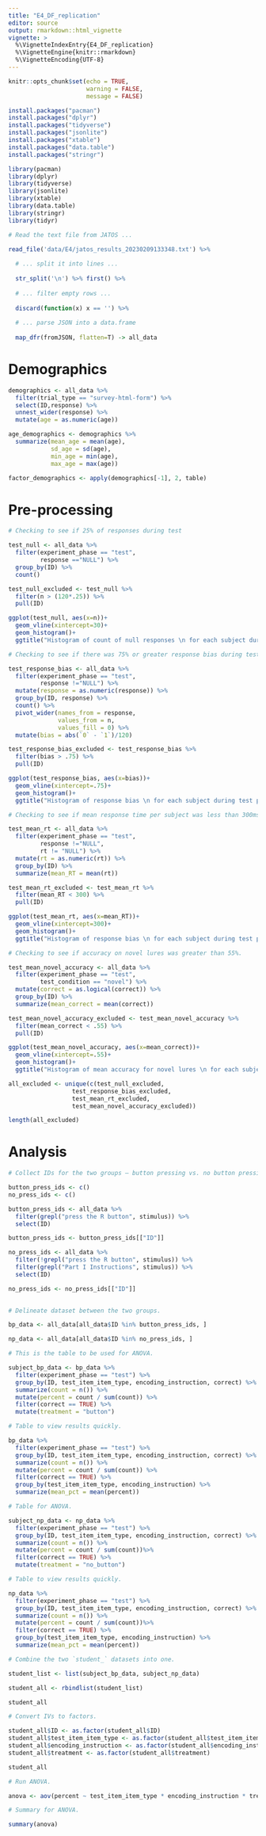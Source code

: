 ```yaml
---
title: "E4_DF_replication"
editor: source
output: rmarkdown::html_vignette
vignette: >
  %\VignetteIndexEntry{E4_DF_replication}
  %\VignetteEngine{knitr::rmarkdown}
  %\VignetteEncoding{UTF-8}
---
```


```r
knitr::opts_chunk$set(echo = TRUE,
                      warning = FALSE,
                      message = FALSE)
```

```r
install.packages("pacman")
install.packages("dplyr")
install.packages("tidyverse")
install.packages("jsonlite")
install.packages("xtable")
install.packages("data.table")
install.packages("stringr")
```

```r
library(pacman)
library(dplyr)
library(tidyverse)
library(jsonlite)
library(xtable)
library(data.table)
library(stringr)
library(tidyr)
```

```r
# Read the text file from JATOS ...

read_file('data/E4/jatos_results_20230209133348.txt') %>%
  
  # ... split it into lines ...
  
  str_split('\n') %>% first() %>%
  
  # ... filter empty rows ...
  
  discard(function(x) x == '') %>%
  
  # ... parse JSON into a data.frame
  
  map_dfr(fromJSON, flatten=T) -> all_data

```

# Demographics

```r
demographics <- all_data %>%
  filter(trial_type == "survey-html-form") %>%
  select(ID,response) %>%
  unnest_wider(response) %>%
  mutate(age = as.numeric(age))

age_demographics <- demographics %>%
  summarize(mean_age = mean(age),
            sd_age = sd(age),
            min_age = min(age),
            max_age = max(age))

factor_demographics <- apply(demographics[-1], 2, table)

```

# Pre-processing

```r
# Checking to see if 25% of responses during test

test_null <- all_data %>%
  filter(experiment_phase == "test",
         response =="NULL") %>%
  group_by(ID) %>%
  count()

test_null_excluded <- test_null %>%
  filter(n > (120*.25)) %>%
  pull(ID)

ggplot(test_null, aes(x=n))+
  geom_vline(xintercept=30)+
  geom_histogram()+
  ggtitle("Histogram of count of null responses \n for each subject during test")
```

```r
# Checking to see if there was 75% or greater response bias during test.

test_response_bias <- all_data %>%
  filter(experiment_phase == "test",
         response !="NULL") %>%
  mutate(response = as.numeric(response)) %>%
  group_by(ID, response) %>%
  count() %>%
  pivot_wider(names_from = response,
              values_from = n,
              values_fill = 0) %>%
  mutate(bias = abs(`0` - `1`)/120)

test_response_bias_excluded <- test_response_bias %>%
  filter(bias > .75) %>%
  pull(ID)

ggplot(test_response_bias, aes(x=bias))+
  geom_vline(xintercept=.75)+
  geom_histogram()+
  ggtitle("Histogram of response bias \n for each subject during test phase")
```

```r
# Checking to see if mean response time per subject was less than 300ms.

test_mean_rt <- all_data %>%
  filter(experiment_phase == "test",
         response !="NULL",
         rt != "NULL") %>%
  mutate(rt = as.numeric(rt)) %>%
  group_by(ID) %>%
  summarize(mean_RT = mean(rt))

test_mean_rt_excluded <- test_mean_rt %>%
  filter(mean_RT < 300) %>%
  pull(ID)

ggplot(test_mean_rt, aes(x=mean_RT))+
  geom_vline(xintercept=300)+
  geom_histogram()+
  ggtitle("Histogram of response bias \n for each subject during test phase")
```

```r
# Checking to see if accuracy on novel lures was greater than 55%.

test_mean_novel_accuracy <- all_data %>%
  filter(experiment_phase == "test",
         test_condition == "novel") %>%
  mutate(correct = as.logical(correct)) %>%
  group_by(ID) %>%
  summarize(mean_correct = mean(correct))

test_mean_novel_accuracy_excluded <- test_mean_novel_accuracy %>%
  filter(mean_correct < .55) %>%
  pull(ID)

ggplot(test_mean_novel_accuracy, aes(x=mean_correct))+
  geom_vline(xintercept=.55)+
  geom_histogram()+
  ggtitle("Histogram of mean accuracy for novel lures \n for each subject during test phase")
```

```r
all_excluded <- unique(c(test_null_excluded,
                  test_response_bias_excluded,
                  test_mean_rt_excluded,
                  test_mean_novel_accuracy_excluded))

length(all_excluded)
```

# Analysis

```r
# Collect IDs for the two groups — button pressing vs. no button pressing.

button_press_ids <- c()
no_press_ids <- c()

button_press_ids <- all_data %>%
  filter(grepl("press the R button", stimulus)) %>%
  select(ID)

button_press_ids <- button_press_ids[["ID"]]

no_press_ids <- all_data %>%
  filter(!grepl("press the R button", stimulus)) %>%
  filter(grepl("Part I Instructions", stimulus)) %>%
  select(ID)

no_press_ids <- no_press_ids[["ID"]]
  
```

```r
# Delineate dataset between the two groups.

bp_data <- all_data[all_data$ID %in% button_press_ids, ]

np_data <- all_data[all_data$ID %in% no_press_ids, ]

```

```r
# This is the table to be used for ANOVA.

subject_bp_data <- bp_data %>%
  filter(experiment_phase == "test") %>%
  group_by(ID, test_item_item_type, encoding_instruction, correct) %>%
  summarize(count = n()) %>%
  mutate(percent = count / sum(count)) %>%
  filter(correct == TRUE) %>%
  mutate(treatment = "button")

# Table to view results quickly.

bp_data %>%
  filter(experiment_phase == "test") %>%
  group_by(ID, test_item_item_type, encoding_instruction, correct) %>%
  summarize(count = n()) %>%
  mutate(percent = count / sum(count)) %>%
  filter(correct == TRUE) %>%
  group_by(test_item_item_type, encoding_instruction) %>%
  summarize(mean_pct = mean(percent))
```

```r
# Table for ANOVA.

subject_np_data <- np_data %>%
  filter(experiment_phase == "test") %>%
  group_by(ID, test_item_item_type, encoding_instruction, correct) %>%
  summarize(count = n()) %>%
  mutate(percent = count / sum(count))%>%
  filter(correct == TRUE) %>%
  mutate(treatment = "no_button")

# Table to view results quickly.

np_data %>%
  filter(experiment_phase == "test") %>%
  group_by(ID, test_item_item_type, encoding_instruction, correct) %>%
  summarize(count = n()) %>%
  mutate(percent = count / sum(count))%>%
  filter(correct == TRUE) %>%
  group_by(test_item_item_type, encoding_instruction) %>%
  summarize(mean_pct = mean(percent))
```

```r
# Combine the two `student_` datasets into one.

student_list <- list(subject_bp_data, subject_np_data)

student_all <- rbindlist(student_list)

student_all
```

```r
# Convert IVs to factors.

student_all$ID <- as.factor(student_all$ID)
student_all$test_item_item_type <- as.factor(student_all$test_item_item_type)
student_all$encoding_instruction <- as.factor(student_all$encoding_instruction)
student_all$treatment <- as.factor(student_all$treatment)
```

```r
student_all
```

```r
# Run ANOVA.

anova <- aov(percent ~ test_item_item_type * encoding_instruction * treatment, student_all)
```

```r
# Summary for ANOVA.

summary(anova)
```

